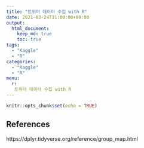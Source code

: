 ```yaml
---
title: "트위터 데이터 수집 with R"
date: 2021-03-24T11:00:00+09:00
output:
  html_document:
    keep_md: true
    toc: true
tags:
  - "Kaggle"
  - "R"
categories:
  - "Kaggle"
  - "R"
menu:
  r:
   트위터 데이터 수집 with R
---
```


```r
knitr::opts_chunk$set(echo = TRUE)
```


## References
https://dplyr.tidyverse.org/reference/group_map.html
